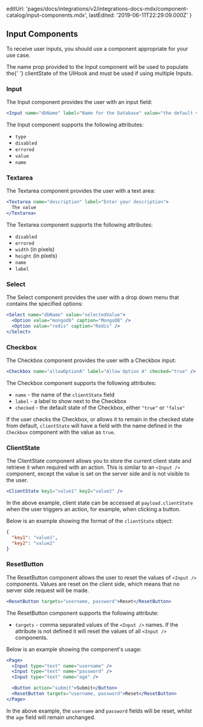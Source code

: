 
  editUrl:
    'pages/docs/integrations/v2/integrations-docs-mdx/component-catalog/input-components.mdx',
  lastEdited: '2019-06-11T22:29:09.000Z'
}

## Input Components

To receive user inputs, you should use a component appropriate for your use case.

<Note>
  The name prop provided to the Input component will be used to populate the{' '}
  <InlineCode>clientState</InlineCode> of the UIHook and must be used if using
  multiple Inputs.
</Note>

### Input

The Input component provides the user with an input field:

```jsx
<Input name="dbName" label="Name for the Database" value="the default value" />
```

The Input component supports the following attributes:

- `type`
- `disabled`
- `errored`
- `value`
- `name`

### Textarea

The Textarea component provides the user with a text area:

```jsx
<Textarea name="description" label="Enter your description">
  The value
</Textarea>
```

The Textarea component supports the following attributes:

- `disabled`
- `errored`
- `width` (in pixels)
- `height` (in pixels)
- `name`
- `label`

### Select

The Select component provides the user with a drop down menu that contains the specified options:

```jsx
<Select name="dbName" value="selectedValue">
  <Option value="mongodb" caption="MongoDB" />
  <Option value="redis" caption="Redis" />
</Select>
```

### Checkbox

The Checkbox component provides the user with a Checkbox input:

```jsx
<Checkbox name="allowOptionA" label="Allow Option A" checked="true" />
```

The Checkbox component supports the following attributes:

- `name` - the name of the `clientState` field
- `label` - a label to show next to the Checkbox
- `checked` - the default state of the Checkbox, either `"true"` or `"false"`

If the user checks the Checkbox, or allows it to remain in the checked state from default, `clientState` will have a field with the name defined in the `Checkbox` component with the value as `true`.

### ClientState

The ClientState component allows you to store the current client state and retrieve it when required with an action.
This is similar to an `<Input />` component, except the value is set on the server side and is not visible to the user.

```jsx
<ClientState key1="value1" key2="value2" />
```

In the above example, client state can be accessed at `payload.clientState` when the user triggers an action, for example, when clicking a button.

Below is an example showing the format of the `clientState` object:

```json
{
  "key1": "value1",
  "key2": "value2"
}
```

### ResetButton

The ResetButton component allows the user to reset the values of `<Input />` components.
Values are reset on the client side, which means that no server side request will be made.

```jsx
<ResetButton targets="username, password">Reset</ResetButton>
```

The ResetButton component supports the following attribute:

- `targets` - comma separated values of the `<Input />` names. If the attribute is not defined it will reset the values of all `<Input />` components.

Below is an example showing the component's usage:

```jsx
<Page>
  <Input type="text" name="username" />
  <Input type="text" name="password" />
  <Input type="text" name="age" />

  <Button action="submit">Submit</Button>
  <ResetButton targets="username, password">Reset</ResetButton>
</Page>
```

In the above example, the `username` and `password` fields will be reset, whilst the `age` field will remain unchanged.
